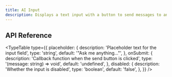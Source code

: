 ```yaml
---
title: AI Input
description: Displays a text input with a button to send messages to an AI.
---
```



<ComponentDocs 
  name="ai-input"
  packageName="example"
  cliDependencies={[]}
  manualDependencies={[]}
  examples={[]}
/>

## API Reference

<TypeTable
  type={{
    placeholder: {
      description: 'Placeholder text for the input field',
      type: 'string',
      default: '"Ask me anything..."',
    },
    onSubmit: {
      description: 'Callback function when the send button is clicked',
      type: '(message: string) => void',
      default: 'undefined',
    },
    disabled: {
      description: 'Whether the input is disabled',
      type: 'boolean',
      default: 'false',
    },
  }}
/>
